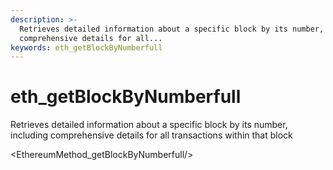 ```yaml
---
description: >-
  Retrieves detailed information about a specific block by its number, including
  comprehensive details for all...
keywords: eth_getBlockByNumberfull
---
```

# eth_getBlockByNumberfull

Retrieves detailed information about a specific block by its number, including comprehensive details for all transactions within that block


<EthereumMethod_getBlockByNumberfull/>

